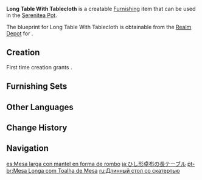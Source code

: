 {{Furnishing Infobox
|id             = 361306
|image          = Item Long Table With Tablecloth.png
|category       = Large Furnishing
|subcategory    = Table
|quality        = 3
|adeptal_energy = 60
|load           = 169
|reduced_load   = 127
|description    = A Mondstadt-style long table laid with a diamond-shaped turquoise table cloth that is said to represent "jubilation." It is often used for celebrations and group dinners.<br />But due to some fools pulling the cloth, and with it an entire slew of fine food, to the ground while in high spirits, all such table cloths have been nailed securely to the table.
|blueprint      = Realm Depot
|source1        = [[Adeptal Mirror]]
}}
'''Long Table With Tablecloth''' is a creatable [[Furnishing]] item that can be used in the [[Serenitea Pot]].

The blueprint for Long Table With Tablecloth is obtainable from the [[Realm Depot]] for {{Item|Realm Currency|24|x=160}}.

==Creation==
First time creation grants {{Item|Trust|24|x=60}}.
{{Recipe
|type = Creation
|time = 14h
|Pine Wood = 8
|Fabric = 4
|sort = Pine Wood;Fabric
}}

==Furnishing Sets==
{{Craft Usage}}

==Other Languages==
{{Other Languages
|default_hidden = 1
|en      = Long Table With Tablecloth
|zhs     = 菱形桌布的长桌
|zhs_rm  = Língxíng Zhuōbù de Cháng Zhuō
|zht     = 菱形桌布的長桌
|zht_rm  = Língxíng Zhuōbù de Cháng Zhuō
|ja      = ひし形卓布の長テーブル
|ja_rm   = Hishigata Takufu no Naga Teeburu{{Assumed}}
|ko      = 마름모 테이블 보 탁자
|ko_rm   = Maruemmo Teibeul Bo Takja
|es      = Mesa larga con mantel en forma de rombo
|fr      = Table longue avec nappe
|ru      = Длинный стол со скатертью
|th      = โต๊ะยาวพร้อมผ้าปูโต๊ะทรงสี่เหลี่ยม
|th_rm   = 
|vi      = Bàn Dài Với Khăn Hình Thoi
|de      = Langer Tisch mit Tischtuch
|id      = Meja Panjang dengan Taplak Meja
|pt      = Mesa Longa com Toalha de Mesa
|tr      = Masa Örtülü Uzun Masa
|it      = Tavolo lungo con tovaglia
}}

==Change History==
{{Change History|1.5}}

==Navigation==
{{Furnishing Navbox|interior}}

[[es:Mesa larga con mantel en forma de rombo]]
[[ja:ひし形卓布の長テーブル]]
[[pt-br:Mesa Longa com Toalha de Mesa]]
[[ru:Длинный стол со скатертью]]